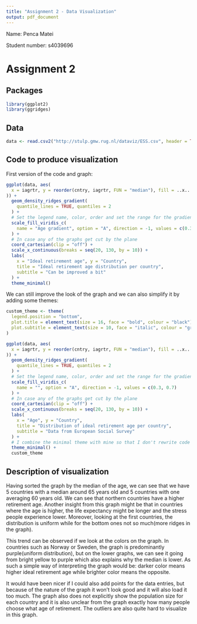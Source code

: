 ---
title: "Assignment 2 - Data Visualization"
output: pdf_document
---

Name: Penca Matei

Student number: s4039696

# Assignment 2

## Packages

```{r message = FALSE, warning = FALSE}
library(ggplot2)
library(ggridges)
```

## Data

```{r message = FALSE, warning = FALSE}
data <- read.csv2("http://stulp.gmw.rug.nl/dataviz/ESS.csv", header = TRUE)
```

## Code to produce visualization
First version of the code and graph:

```{r message = FALSE, warning = FALSE}
ggplot(data, aes(
  x = iagrtr, y = reorder(cntry, iagrtr, FUN = "median"), fill = ..x..
)) +
  geom_density_ridges_gradient(
    quantile_lines = TRUE, quantiles = 2
  ) +
  # Set the legend name, color, order and set the range for the gradient
  scale_fill_viridis_c(
    name = "Age gradient", option = "A", direction = -1, values = c(0.3, 0.7)
  ) +
  # In case any of the graphs get cut by the plane
  coord_cartesian(clip = "off") +
  scale_x_continuous(breaks = seq(20, 130, by = 10)) +
  labs(
    x = "Ideal retirement age", y = "Country",
    title = "Ideal retirement age distribution per country",
    subtitle = "Can be improved a bit"
  ) +
  theme_minimal()
```
We can still improve the look of the graph and we can also simplify it by adding some themes:

```{r message = FALSE, warning = FALSE}
custom_theme <- theme(
  legend.position = "bottom",
  plot.title = element_text(size = 16, face = "bold", colour = "black"),
  plot.subtitle = element_text(size = 10, face = "italic", colour = "gray48")
)
```

```{r message = FALSE, warning = FALSE}
ggplot(data, aes(
  x = iagrtr, y = reorder(cntry, iagrtr, FUN = "median"), fill = ..x..
)) +
  geom_density_ridges_gradient(
    quantile_lines = TRUE, quantiles = 2
  ) +
  # Set the legend name, color, order and set the range for the gradient
  scale_fill_viridis_c(
    name = "", option = "A", direction = -1, values = c(0.3, 0.7)
  ) +
  # In case any of the graphs get cut by the plane
  coord_cartesian(clip = "off") +
  scale_x_continuous(breaks = seq(20, 130, by = 10)) +
  labs(
    x = "Age", y = "Country",
    title = "Distribution of ideal retirement age per country",
    subtitle = "Data from European Social Survey"
  ) +
  # I combine the minimal theme with mine so that I don't rewrite code
  theme_minimal() +
  custom_theme
```

## Description of visualization

Having sorted the graph by the median of the age, we can see that we have 5 countries with a median around 65 years old and 5 countries with one averaging 60 years old. We can see that northern countries have a higher retirement age. Another insight from this graph might be that in countries where the age is higher, the life expectancy might be longer and the stress people experience lower. Moreover, looking at the first countries, the distribution is uniform while for the bottom ones not so much(more ridges in the graph).

This trend can be observed if we look at the colors on the graph. In countries such as Norway or Sweden, the graph is predominantly purple(uniform distribution), but on the lower graphs, we can see it going from bright yellow to purple which also explains why the median is lower. As such a simple way of interpreting the graph would be: darker color means higher ideal retirement age while brighter color means the opposite.

It would have been nicer if I could also add points for the data entries, but because of the nature of the graph it won't look good and it will also load it too much. The graph also does not explicitly show the population size for each country and it is also unclear from the graph exactly how many people choose what age of retirement. The outliers are also quite hard to visualize in this graph.
